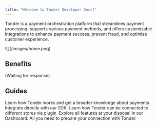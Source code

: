 ```yaml
---
title: "Welcome to Tonder Developer Docs!"
---
```


Tonder is a payment orchestration platform that streamlines payment processing, supports various payment methods, and offers customizable integrations to enhance payment success, prevent fraud, and optimize customer experience.

<Frame>![](/images/home.png) </Frame>

## Benefits
(Waiting for response)


## Guides

<CardGroup>

<Card title="Get Started" icon="flag-checkered" href="../introduction/getting-started">
  Learn how Tonder works and get a broader knowledge about payments.
</Card>

<Card title="SDKs" icon="rocket" href="../sdks/sdk-overview">
  Integrate directly with our SDK.
</Card>

<Card title="Plugins" icon="cash-register" href="./woo-commerce">
  Learn how Tonder can be connected to different stores via plugin.
</Card>

<Card title="Dashboard" icon="computer" href="./woo-commerce">
  Explore all features at your disposal in our Dashboard.
</Card>

<Card title="API Reference" icon="square-terminal" href="/reference/overview">
  All you need to prepare your connection with Tonder.
</Card>



</CardGroup>